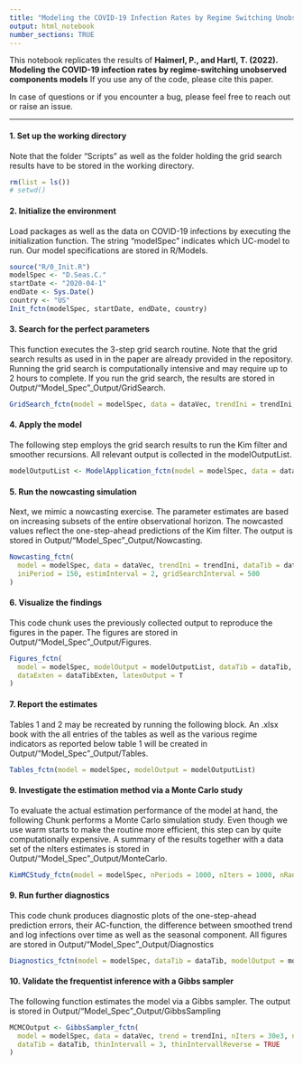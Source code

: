 ```yaml
---
title: "Modeling the COVID-19 Infection Rates by Regime Switching Unobserved Components Models"
output: html_notebook
number_sections: TRUE
---
```


This notebook replicates the results of **Haimerl, P., and Hartl, T. (2022). Modeling the COVID-19 infection rates by regime-switching unobserved components models**
If you use any of the code, please cite this paper.

In case of questions or if you encounter a bug, please feel free to reach out or raise an issue.

------------------------------------------------------------------------

#### 1. Set up the working directory

Note that the folder "Scripts" as well as the folder holding the grid search results have to be stored in the working directory.

```r
rm(list = ls())
# setwd()
```


#### 2. Initialize the environment

Load packages as well as the data on COVID-19 infections by executing the initialization function. The string "modelSpec" indicates which UC-model to run. Our model specifications are stored in R/Models.

```r
source("R/0_Init.R")
modelSpec <- "D.Seas.C."
startDate <- "2020-04-1"
endDate <- Sys.Date()
country <- "US"
Init_fctn(modelSpec, startDate, endDate, country)
```


#### 3. Search for the perfect parameters

This function executes the 3-step grid search routine. Note that the grid search results as used in in the paper are already provided in the repository. Running the grid search is computationally intensive and may require up to 2 hours to complete. If you run the grid search, the results are stored in Output/"Model_Spec"\_Output/GridSearch.

```r
GridSearch_fctn(model = modelSpec, data = dataVec, trendIni = trendIni, nRandomGrid = 3e04, stepsGrid = 6, storeOutput = F)
```


#### 4. Apply the model

The following step employs the grid search results to run the Kim filter and smoother recursions. All relevant output is collected in the modelOutputList.

```r
modelOutputList <- ModelApplication_fctn(model = modelSpec, data = dataVec, trendIni = trendIni, dataTib = dataTib)
```


#### 5. Run the nowcasting simulation

Next, we mimic a nowcasting exercise. The parameter estimates are based on increasing subsets of the entire observational horizon. The nowcasted values reflect the one-step-ahead predictions of the Kim filter. The output is stored in Output/"Model_Spec"\_Output/Nowcasting.

```r
Nowcasting_fctn(
  model = modelSpec, data = dataVec, trendIni = trendIni, dataTib = dataTib,
  iniPeriod = 150, estimInterval = 2, gridSearchInterval = 500
)
```


#### 6. Visualize the findings

This code chunk uses the previously collected output to reproduce the figures in the paper. The figures are stored in Output/"Model_Spec"\_Output/Figures.

```r
Figures_fctn(
  model = modelSpec, modelOutput = modelOutputList, dataTib = dataTib,
  dataExten = dataTibExten, latexOutput = T
)
```


#### 7. Report the estimates

Tables 1 and 2 may be recreated by running the following block. An .xlsx book with the all entries of the tables as well as the various regime indicators as reported below table 1 will be created in Output/"Model_Spec"\_Output/Tables.

```r
Tables_fctn(model = modelSpec, modelOutput = modelOutputList)
```


#### 9. Investigate the estimation method via a Monte Carlo study

To evaluate the actual estimation performance of the model at hand, the following Chunk performs a Monte Carlo simulation study. Even though we use warm starts to make the routine more efficient, this step can by quite computationally expensive. A summary of the results together with a data set of the nIters estimates is stored in Output/"Model_Spec"\_Output/MonteCarlo.

```r
KimMCStudy_fctn(model = modelSpec, nPeriods = 1000, nIters = 1000, nRandomGrid = 30e4, stepsGrid = 6)
```


#### 9. Run further diagnostics

This code chunk produces diagnostic plots of the one-step-ahead prediction errors, their AC-function, the difference between smoothed trend and log infections over time as well as the seasonal component. All figures are stored in Output/"Model_Spec"\_Output/Diagnostics

```r
Diagnostics_fctn(model = modelSpec, dataTib = dataTib, modelOutput = modelOutputList)
```


#### 10. Validate the frequentist inference with a Gibbs sampler

The following function estimates the model via a Gibbs sampler. The output is stored in Output/"Model_Spec"\_Output/GibbsSampling

```r
MCMCOutput <- GibbsSampler_fctn(
  model = modelSpec, data = dataVec, trend = trendIni, nIters = 30e3, nBurnin = 5e3,
  dataTib = dataTib, thinIntervall = 3, thinIntervallReverse = TRUE
)
```
